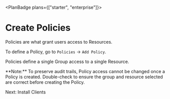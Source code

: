 
<PlanBadge plans={["starter", "enterprise"]}>

# Create Policies

</PlanBadge>

Policies are what grant users access to Resources.

To define a Policy, go to `Policies` -> `Add Policy`.

Policies define a single Group access to a single Resource.

<Alert color="warning">
  **Note:** To preserve audit trails, Policy access cannot be changed once a
  Policy is created. Double-check to ensure the group and resource selected are
  correct before creating the Policy.
</Alert>

<NextStep href="/kb/deploy/clients">Next: Install Clients</NextStep>

<SupportOptions />
